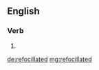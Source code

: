 ==English==

===Verb===
{{head|en|verb form}}

# {{en-past of|refocillate}}

[[de:refocillated]]
[[mg:refocillated]]